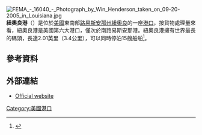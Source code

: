 [[File:FEMA_-_16040_-_Photograph_by_Win_Henderson_taken_on_09-20-2005_in_Louisiana.jpg|thumb]]
'''紐奧良港'''（{{lang-en|Port of New Orleans}}）是位於[[美國|美國]]東南部[[路易斯安那州|路易斯安那州]][[紐奧良|紐奧良]]的一座[[港口|港口]]，按貨物處理量來看，紐奧良港是美國第六大港口，僅次於南路易斯安那港。紐奧良港擁有世界最長的碼頭，長達2.01英里（3.4公里），可以同時停泊15艘船舶<ref name="facts">{{cite web
 | title=About the Port of New Orleans
 | work=Port of New Orleans
 | url=http://www.portno.com/facts.htm
 | accessdate=2006-03-09
 | archiveurl=https://web.archive.org/web/20060208003120/http://www.portno.com/facts.htm
 | archivedate=2006-02-08
 | deadurl=yes
 }}</ref>。     
==參考資料==
<references />
==外部連結==
{{Commonscat|Port of New Orleans|紐奧良港}}
*[http://www.portno.com/ Official website]
{{coord|29|56|13|N|90|03|43|W|region:US-LA_type:landmark_source:kolossus-dewiki|display=title}}
[[Category:美國港口|Category:美國港口]]